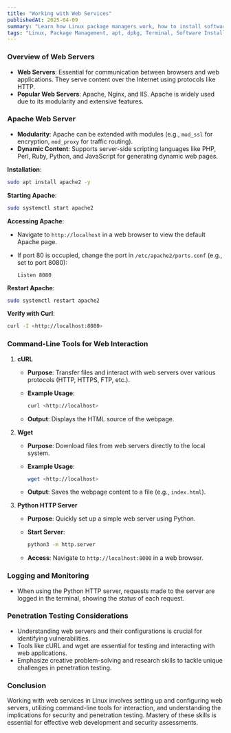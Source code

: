 ```yaml
---
title: "Working with Web Services"
publishedAt: 2025-04-09
summary: "Learn how Linux package managers work, how to install software, and manage dependencies with apt, dpkg, and more."
tags: "Linux, Package Management, apt, dpkg, Terminal, Software Installation"
---
```



### Overview of Web Servers

- **Web Servers**: Essential for communication between browsers and web applications. They serve content over the Internet using protocols like HTTP.
- **Popular Web Servers**: Apache, Nginx, and IIS. Apache is widely used due to its modularity and extensive features.

### Apache Web Server

- **Modularity**: Apache can be extended with modules (e.g., `mod_ssl` for encryption, `mod_proxy` for traffic routing).
- **Dynamic Content**: Supports server-side scripting languages like PHP, Perl, Ruby, Python, and JavaScript for generating dynamic web pages.

**Installation**:

```bash
sudo apt install apache2 -y

```

**Starting Apache**:

```bash
sudo systemctl start apache2

```

**Accessing Apache**:

- Navigate to `http://localhost` in a web browser to view the default Apache page.
- If port 80 is occupied, change the port in `/etc/apache2/ports.conf` (e.g., set to port 8080):
    
    ```
    Listen 8080
    
    ```
    

**Restart Apache**:

```bash
sudo systemctl restart apache2

```

**Verify with Curl**:

```bash
curl -I <http://localhost:8080>

```

### Command-Line Tools for Web Interaction

1. **cURL**
    - **Purpose**: Transfer files and interact with web servers over various protocols (HTTP, HTTPS, FTP, etc.).
    - **Example Usage**:
        
        ```bash
        curl <http://localhost>
        
        ```
        
    - **Output**: Displays the HTML source of the webpage.
2. **Wget**
    - **Purpose**: Download files from web servers directly to the local system.
    - **Example Usage**:
        
        ```bash
        wget <http://localhost>
        
        ```
        
    - **Output**: Saves the webpage content to a file (e.g., `index.html`).
3. **Python HTTP Server**
    - **Purpose**: Quickly set up a simple web server using Python.
    - **Start Server**:
        
        ```bash
        python3 -m http.server
        
        ```
        
    - **Access**: Navigate to `http://localhost:8000` in a web browser.

### Logging and Monitoring

- When using the Python HTTP server, requests made to the server are logged in the terminal, showing the status of each request.

### Penetration Testing Considerations

- Understanding web servers and their configurations is crucial for identifying vulnerabilities.
- Tools like cURL and wget are essential for testing and interacting with web applications.
- Emphasize creative problem-solving and research skills to tackle unique challenges in penetration testing.

### Conclusion

Working with web services in Linux involves setting up and configuring web servers, utilizing command-line tools for interaction, and understanding the implications for security and penetration testing. Mastery of these skills is essential for effective web development and security assessments.